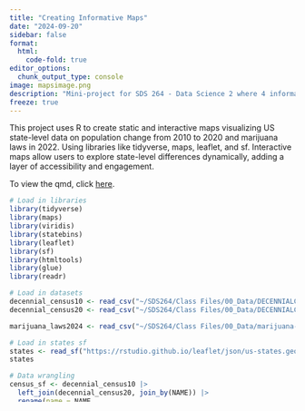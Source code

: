 ```yaml
---
title: "Creating Informative Maps"
date: "2024-09-20"
sidebar: false
format:
  html:
    code-fold: true
editor_options: 
  chunk_output_type: console
image: mapsimage.png
description: "Mini-project for SDS 264 - Data Science 2 where 4 informative maps were created, 2 choropleth and 2 interactive"
freeze: true
---
```


This project uses R to create static and interactive maps visualizing US state-level data on population change from 2010 to 2020 and marijuana laws in 2022. Using libraries like tidyverse, maps, leaflet, and sf. Interactive maps allow users to explore state-level differences dynamically, adding a layer of accessibility and engagement.

To view the qmd, click [here](https://github.com/z1l1ng/z1l1ng.github.io/blob/main/projects/maps_folder/creatingmaps.qmd).

```r
# Load in libraries
library(tidyverse)
library(maps)
library(viridis)
library(statebins)
library(leaflet)
library(sf)
library(htmltools)
library(glue)
library(readr)
```

```r
# Load in datasets
decennial_census10 <- read_csv("~/SDS264/Class Files/00_Data/DECENNIALCD1162010.P1-Data.csv")
decennial_census20 <- read_csv("~/SDS264/Class Files/00_Data/DECENNIALCD1182020.P1-Data.csv")

marijuana_laws2024 <- read_csv("~/SDS264/Class Files/00_Data/marijuana-laws-by-state-2024.csv")
```

```r
# Load in states sf
states <- read_sf("https://rstudio.github.io/leaflet/json/us-states.geojson")  #<2>
states
```

```r
# Data wrangling
census_sf <- decennial_census10 |>
  left_join(decennial_census20, join_by(NAME)) |>
  rename(name = NAME,
         population20 = P1_001N,
         population10 = P001001) |>
  select(name, 
         population10, 
         population20) |>
  filter(!(name %in% c("Alaska", 
                       "Hawaii", 
                       "District of Columbia", 
                       "Puerto Rico", 
                       "Label for GEO_ID"))
  ) |>
  mutate(population10 = as.double(population10),
         population20 = as.double(population20),
         perc_change = (population20 - population10)/abs(population10) * 100,
         perc_change = round(perc_change, 3)) |>
  left_join(states, join_by(name)) |>
  st_as_sf()

census_sf
```

## Percentage Change in Population of the US from 2010 to 2020

```r
# First static plot
  ggplot(census_sf) +
  geom_sf(aes(fill = perc_change)) +
  scale_fill_gradient2(
    high = "#2aab32", 
    mid = "white",
    low = "red",
    limits = c(-15, 20)) +
  labs(title = "Percentage Change in Population of the US from 2010 to 2020",
       fill = "% Change",
       caption = " Source: data.census.gov") +
  theme_bw()
```

This is a map of the United States showing the percent change in population of the United States from 2010 to 2020 by state. On the y-axis is longitude and on the x-axis is latitude. Percent change varies from a decrease of -3% of the population to an increase of 18%, with red representing a decrease in population (a negative percentage) and green representing an increase in population (a positive percentage). We can see from this map that Utah, Idaho, and Texas had the largest percent increase in population. The states in the Midwest, such as Illinois, Iowa, Minnesota, South Dakota, Wisconsin, etc. (the 90W and 45N area), the states also had an increase in population however it is a smaller percentage. West Virginia is the only visible state that is red and this represents a decrease in population by 3.19%. For the population increase in states, this could be caused by people moving states, and more people in the United States overall. 

## Same Map, but Interactive!

```r
# First interactive plot
bins <- c(-20, -15, -10, -5, 0, 5, 10, 15, 20)
my_scale <- colorRamp(c("red", "white", "#2aab32"), interpolate="linear")
pal <- colorBin(palette = my_scale, domain = census_sf$perc_change, bins = bins)

census_sf <- census_sf |>
  mutate(labels = str_c(name, ": ", perc_change, "% Change in Population"))
  labels <- lapply(census_sf$labels, HTML)

leaflet(census_sf) |>
  setView(-96, 37.8, 4) |>
  addTiles() |>
  addPolygons(
    weight = 2,
    opacity = 1,
    color = "black",
    fillColor = ~ pal(census_sf$perc_change),
    dashArray = "3",
    fillOpacity = 0.7,
    highlightOptions = highlightOptions(
      weight = 5,
      color = "#666",
      dashArray = "",
      fillOpacity = 0.7,
      bringToFront = TRUE),
    label = labels,
    labelOptions = labelOptions(
      style = list("font-weight" = "normal", padding = "3px 8px"),
      textsize = "15px",
      direction = "auto")) |>
  addLegend(pal = pal, 
            values = ~census_sf$perc_change, 
            opacity = 0.7, 
            title = "% Change", 
            position = "bottomright") |>
  addControl("<h4>Percentage Change in Population of The US, 2010 to 2020</h4>", 
             position = "topright", 
             className = "map-title")

```

```r
# Data wrangling pt. 2
marijuana_laws2024_sf <- marijuana_laws2024 |>
  mutate(legality = ifelse(LegalStatus == "Mixed" & 
                             Medicinal == "Yes" & 
                             Decriminalized == "No", "Medicinal, not decriminalized", LegalStatus),
         legality = ifelse(LegalStatus == "Mixed" & 
                             Medicinal == "Yes" & 
                             Decriminalized == "Yes", "Medicinal, decriminalized", legality),
         legality = ifelse(LegalStatus == "Mixed" & 
                             Medicinal == "CBD Oil Only" & 
                             Decriminalized == "No", "CBD Oil Only, not decriminalized", legality),
         legality = ifelse(LegalStatus == "Mixed" & 
                             Medicinal == "CBD Oil Only" & 
                             Decriminalized == "Yes", "CBD Oil Only, decriminalized", legality),
         legality = ifelse(LegalStatus == "Legalized" & 
                             Decriminalized == "Yes", "Legalized, decriminalized", legality),
         legality = ifelse(LegalStatus == "Legalized" & 
                             Decriminalized == "No", "Legalized, not decriminalized", legality),
         legality = ifelse(LegalStatus == "Fully Illegal" & 
                             Decriminalized == "No", "Illegal, not decriminalized", legality),
         legality = ifelse(LegalStatus == "Fully Illegal" & 
                             Decriminalized == "Yes", "Illegal, decriminalized", legality),
         legality = ifelse(LegalStatus == "Illegal, but decriminalized" & 
                             Decriminalized == "Yes", "Illegal, decriminalized", legality),
         LegalStatus = ifelse(LegalStatus == "Fully Illegal", "Illegal", LegalStatus),
         LegalStatus = ifelse(LegalStatus == "Illegal, but decriminalized", "Illegal", LegalStatus)
         ) |>
  rename(name = state) |>
  filter(!(name %in% c("Alaska", "Hawaii", "District of Columbia", "Puerto Rico"))) |>
  left_join(states, join_by(name)) |>
  st_as_sf()

marijuana_laws2024_sf
```

## Legalization of Marijuana in the US 2022

```r
# Second static plot
ggplot(marijuana_laws2024_sf) +
  geom_sf(aes(fill = LegalStatus)) +
  scale_fill_manual(values = c("#e41a1c", "#4daf4a", "#377eb8")) +
  labs(title = "Legalization of Marijuana in the US 2022",
       fill = "Legaility",
       caption = "Source: https://worldpopulationreview.com/state-rankings/marijuana-laws-by-state") +
  theme_bw()
```

This is a map of the United States showing the legalization of marijuana in 2022. On the y-axis is longitude and on the x-axis is latitude. The categories of legality are "Illegal", "Legalized", and "Mixed", with the associated colors on the map being red, green, and blue, respectively. There are 6 states where marijuana is illegal, these states are Idaho, Kansas, Nebraska, North and South Carolina, and Wyoming. On the map, 2 of these states are on the East Coast and the rest are in the middle of the US. For the rest of the US, marijuana is either legalized or has mixed laws. A lot of the states in the west have legalized marijuana, this includes Oregon, Washington, California, along with Nevada and Arizona. There are also some states on the East Coast have also legalized marijuana. Where as states in the south and in the Midwest have mixed laws. Note that this is data from 2022, and some states with mixed laws, are now fully legalized.

## Same Map, but Interactive!

```r
# Second interactive plot
marijuana_laws2024_sf <- marijuana_laws2024_sf |>
  mutate(labels = str_c(name, ": ", legality))

labels <- lapply(marijuana_laws2024_sf$labels, HTML)

factpal <- colorFactor(c("#e41a1c", "#4daf4a", "#377eb8"), 
                       levels(marijuana_laws2024_sf$LegalStatus))

leaflet(marijuana_laws2024_sf) |>
  setView(-96, 37.8, 4) |>
  addTiles() |>
  addPolygons(
    weight = 2,
    opacity = 1,
    color = "black",
    fillColor = ~ factpal(marijuana_laws2024_sf$LegalStatus),
    dashArray = "3",
    fillOpacity = 0.7,
    highlightOptions = highlightOptions(
      weight = 5,
      color = "#666",
      dashArray = "",
      fillOpacity = 0.7,
      bringToFront = TRUE),
    label = labels,
    labelOptions = labelOptions(
      style = list("font-weight" = "normal", 
                   padding = "3px 8px"),
      textsize = "15px",
      direction = "auto")) |>
  addLegend(pal = factpal, 
            values = ~marijuana_laws2024_sf$LegalStatus, 
            opacity = 0.7, title = NULL, 
            position = "bottomright") |>
  addControl("<h4>Legalization of Marijuana in the US 2022</h4>", 
             position = "topright", 
             className = "map-title")
```

